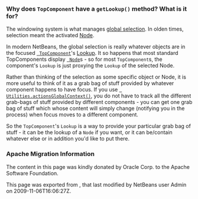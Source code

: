 <!--

    Licensed to the Apache Software Foundation (ASF) under one
    or more contributor license agreements.  See the NOTICE file
    distributed with this work for additional information
    regarding copyright ownership.  The ASF licenses this file
    to you under the Apache License, Version 2.0 (the
    "License"); you may not use this file except in compliance
    with the License.  You may obtain a copy of the License at

      http://www.apache.org/licenses/LICENSE-2.0

    Unless required by applicable law or agreed to in writing,
    software distributed under the License is distributed on an
    "AS IS" BASIS, WITHOUT WARRANTIES OR CONDITIONS OF ANY
    KIND, either express or implied.  See the License for the
    specific language governing permissions and limitations
    under the License.

-->

===Why does <tt>TopComponent</tt> have a <tt>getLookup()</tt> method? What is it for?===

The windowing system is what manages [[DevFaqTrackGlobalSelection| global selection]].  In olden times, selection meant the activated [[DevFaqWhatIsANode| Node]].

In modern NetBeans, the global selection is really whatever objects are in the focused  <tt>[[DevFaqWindowsTopComponent| TopComponent]]</tt>'s [[DevFaqLookup| Lookup]].  It so happens that most standard TopComponents display <tt>[[DevFaqWhatIsANode| Node]]</tt>s - so for most <tt>TopComponent</tt>s, the component's <tt>Lookup</tt> is just proxying the <tt>Lookup</tt> of the selected Node.

Rather than thinking of the selection as some specific object or Node, it is more useful to think of it as a grab bag of stuff provided by whatever component happens to have focus.  If you use <tt>[[DevFaqTrackGlobalSelection| Utilities.actionsGlobalContext()]]</tt>, you do not have to track all the different grab-bags of stuff provided by different components - you can get one grab bag of stuff which whose content will simply change (notifying you in the process) when focus moves to a different component.

So the <tt>TopComponent</tt>'s <tt>Lookup</tt> is a way to provide your particular grab bag of stuff - it can be the lookup of a <tt>Node</tt> if you want, or it can be/contain whatever else or in addition you'd like to put there.

===Apache Migration Information===

The content in this page was kindly donated by Oracle Corp. to the
Apache Software Foundation.

This page was exported from , 
that last modified by NetBeans user Admin 
on 2009-11-06T16:06:27Z.


